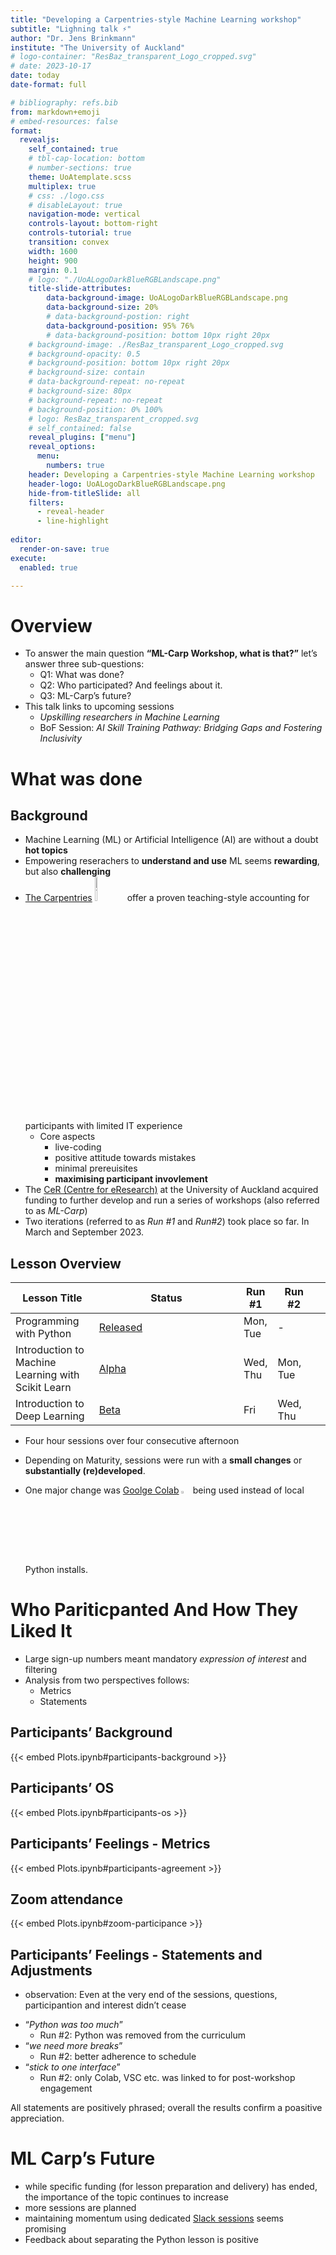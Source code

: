 ```yaml
---
title: "Developing a Carpentries-style Machine Learning workshop"
subtitle: "Lighning talk ⚡️"
author: "Dr. Jens Brinkmann"
institute: "The University of Auckland"
# logo-container: "ResBaz_transparent_Logo_cropped.svg"
# date: 2023-10-17
date: today
date-format: full

# bibliography: refs.bib
from: markdown+emoji
# embed-resources: false
format:
  revealjs:
    self_contained: true
    # tbl-cap-location: bottom
    # number-sections: true
    theme: UoAtemplate.scss
    multiplex: true
    # css: ./logo.css
    # disableLayout: true
    navigation-mode: vertical
    controls-layout: bottom-right
    controls-tutorial: true
    transition: convex
    width: 1600
    height: 900
    margin: 0.1
    # logo: "./UoALogoDarkBlueRGBLandscape.png"
    title-slide-attributes:
        data-background-image: UoALogoDarkBlueRGBLandscape.png
        data-background-size: 20%
        # data-background-postion: right
        data-background-position: 95% 76%
        # data-background-position: bottom 10px right 20px
    # background-image: ./ResBaz_transparent_Logo_cropped.svg
    # background-opacity: 0.5
    # background-position: bottom 10px right 20px
    # background-size: contain
    # data-background-repeat: no-repeat
    # background-size: 80px
    # background-repeat: no-repeat
    # background-position: 0% 100%
    # logo: ResBaz_transparent_cropped.svg
    # self_contained: false
    reveal_plugins: ["menu"]
    reveal_options:
      menu:
        numbers: true
    header: Developing a Carpentries-style Machine Learning workshop 
    header-logo: UoALogoDarkBlueRGBLandscape.png
    hide-from-titleSlide: all
    filters:
      - reveal-header
      - line-highlight
    
editor:
  render-on-save: true
execute: 
  enabled: true

--- 
```



# Overview
::: {.incremental}
- To answer the main question **"ML-Carp Workshop, what is that?"** let's answer three sub-questions:
  - Q1: What was done?
  - Q2: Who participated? And feelings about it.
  - Q3: ML-Carp's future?
- This talk links to upcoming sessions
  - *Upskilling researchers in Machine Learning*
  - BoF Session: *AI Skill Training Pathway: Bridging Gaps and Fostering Inclusivity*
:::

# What was done
## Background

::: {.incremental}
- Machine Learning (ML) or Artificial Intelligence (AI) are without a doubt **hot topics**
- Empowering reserachers to **understand and use** ML seems **rewarding**, but also **challenging**
- [The Carpentries](https://carpentries.org/) ![The Carpentries](TheCarpentries.svg){ width=10% } offer a proven teaching-style accounting for participants with limited IT experience
  - Core aspects 
    - live-coding
    - positive attitude towards mistakes
    - minimal prereuisites
    - **maximising participant invovlement**
- The [CeR (Centre for eResearch)](http://eresearch.auckland.ac.nz/) at the University of Auckland acquired funding to further develop and run a series of workshops (also referred to as *ML-Carp*)
- Two iterations (referred to as *Run #1* and *Run#2*) took place so far. In March and September 2023.

:::

## Lesson Overview


::: {.fragment .fade-in}
| Lesson Title                                       | Status                                                                                       | Run #1   | Run #2                    |   |
|----------------------------------------------------|----------------------------------------------------------------------------------------------|----------|---------------------------|---|
| Programming with Python                            | [Released](https://swcarpentry.github.io/python-novice-inflammation/)                        | Mon, Tue |             -             |   |
| Introduction to Machine Learning with Scikit Learn | [Alpha](https://mike-ivs.github.io/machine-learning-novice-sklearn/02-regression/index.html) | Wed, Thu |  Mon, Tue |   |
| Introduction to Deep Learning                      | [Beta](https://carpentries-incubator.github.io/deep-learning-intro/aio.html)                 |    Fri   |  Wed, Thu |   |
:::

::: {.fragment .fade-in}
- Four hour sessions over four consecutive afternoon
:::
::: {.fragment .fade-in}
- Depending on Maturity, sessions were run with a **small changes** or **substantially (re)developed**.
:::
::: {.fragment .fade-in}
- One major change was [Goolge Colab](https://colab.research.google.com/) ![Colab](./Google_Colaboratory_SVG_Logo.svg){ width=3% } being used instead of local Python installs.
:::

# Who Pariticpanted And How They Liked It

::: {.incremental}
- Large sign-up numbers meant mandatory *expression of interest* and filtering
- Analysis from two perspectives follows:
  - Metrics
  - Statements
::: 

## Participants' Background

{{< embed Plots.ipynb#participants-background >}}

## Participants' OS

{{< embed Plots.ipynb#participants-os >}}

## Participants' Feelings - Metrics

{{< embed Plots.ipynb#participants-agreement >}}

## Zoom attendance

{{< embed Plots.ipynb#zoom-participance >}}

## Participants' Feelings - Statements and Adjustments

<!-- - various, most without background -->
<!-- - strong Zoom attendance -->
- observation: Even at the very end of the sessions, questions, participantion and interest didn't cease


::: {.incremental}
- "*Python was too much*"
  - Run #2: Python was removed from the curriculum
- "*we need more breaks*"
  - Run #2: better adherence to schedule
- "*stick to one interface*"
  - Run #2: only Colab, VSC etc. was linked to for post-workshop engagement
:::






::: {.fragment .fade-in}

:::{.callout-note}
All statements are positively phrased; overall the results confirm a poasitive appreciation.
:::

:::

<!-- # Reflection on Run #1 and adaption
- The learning curve appeared too steep. From no coding to refined DL approaches in a few days appeared too challenging
  - (some) Python knowledge was made a prerequisite for the Run #2. That hasn't lead to a decline in registrations
  - Two (half) days of Python being removed from this run's curriculum freed up time to allow for more breaks, an even slower pace and answering more specific questions
- End of the run shouldn't imply ceasing communication with (most) participants
  - while some researchs continue to stay in touch with CeR after Run #1, to keep up the momentum of more participants, after the end of the workshop should be less of a cut and more 'faded out'
    - A curated set of links for self-study was deemed too generic with an anticipated low continued interst in fully self-motivated  
    - Slack sub channel with targeted support
    - Kaggle?
    - VSC and local Python/GPU/Nectar/... 
    - ![Comparison](ComparisonRevRun1And2.jpg) TODO: make this appear and disappear

# What participants of Run #1 said
## What 1 thing did you like and would want to see in future workshops?
- *"apply these ML techniques on the different field"*
  - hard to achieve, focus on underlying theory
- *"slower pace"*
  - removed Python from curriculum 
- *"some research paper example?"*
  - hard
- *"add some quick group exercise session or quiz"*
  - more links/examples after the run
- *"many people were online to help the students"*
  - continued with many helpers

## What 1 thing you do think we could do better?
- too fast
- separate Python 
- adhering to break schedule

  # Comparing Run #1 and #2: What metrics and people say
  - what the numbers say 
    - more people signed up (word of mouth/positive experince being shared?)
    - more of this and that
  - what the pepole say
    - instrcutors/organisers (for the sake of bervity no full quotes)
      - better balance of topics (only ML, DL vs. having to cope with Python)
    - participants
      - ... -->

# ML Carp's Future
- while specific funding (for lesson preparation and delivery) has ended, the importance of the topic continues to increase
- more sessions are planned
- maintaining momentum using dedicated [Slack sessions](https://research-hub.auckland.ac.nz/digital-research-skills/hacky-hour) seems promising
- Feedback about separating the Python lesson is positive




